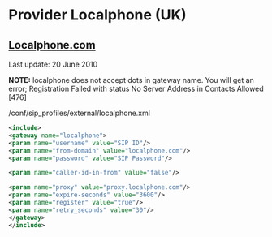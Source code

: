 
# Provider Localphone (UK) 

 

## [Localphone.com](http://Localphone.com)

Last update: 20 June 2010

**NOTE:** localphone does not accept dots in gateway name. You will get an error; Registration Failed with status No Server Address in Contacts Allowed \[476\]

/conf/sip\_profiles/external/localphone.xml

```xml
<include>
<gateway name="localphone">
<param name="username" value="SIP ID"/>
<param name="from-domain" value="localphone.com"/>
<param name="password" value="SIP Password"/>

<param name="caller-id-in-from" value="false"/>

<param name="proxy" value="proxy.localphone.com"/>
<param name="expire-seconds" value="3600"/>
<param name="register" value="true"/>
<param name="retry_seconds" value="30"/>
</gateway>
</include> 
```

  

